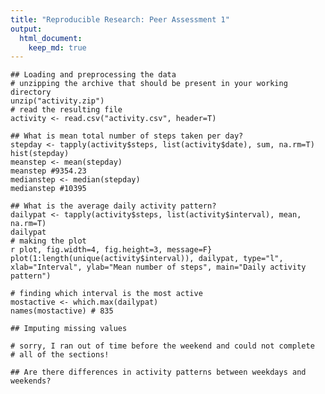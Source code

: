 ```yaml
---
title: "Reproducible Research: Peer Assessment 1"
output: 
  html_document:
    keep_md: true
---
```


```
## Loading and preprocessing the data
# unzipping the archive that should be present in your working directory 
unzip("activity.zip")
# read the resulting file
activity <- read.csv("activity.csv", header=T)

## What is mean total number of steps taken per day?
stepday <- tapply(activity$steps, list(activity$date), sum, na.rm=T)
hist(stepday)
meanstep <- mean(stepday)
meanstep #9354.23
medianstep <- median(stepday)
medianstep #10395

## What is the average daily activity pattern?
dailypat <- tapply(activity$steps, list(activity$interval), mean, na.rm=T)
dailypat
# making the plot
r plot, fig.width=4, fig.height=3, message=F}
plot(1:length(unique(activity$interval)), dailypat, type="l", xlab="Interval", ylab="Mean number of steps", main="Daily activity pattern")

# finding which interval is the most active
mostactive <- which.max(dailypat)
names(mostactive) # 835

## Imputing missing values

# sorry, I ran out of time before the weekend and could not complete 
# all of the sections!

## Are there differences in activity patterns between weekdays and weekends?
```